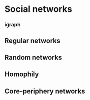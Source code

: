 # Social networks



### igraph {.unnumbered}




## Regular networks


## Random networks



## Homophily



## Core-periphery networks


